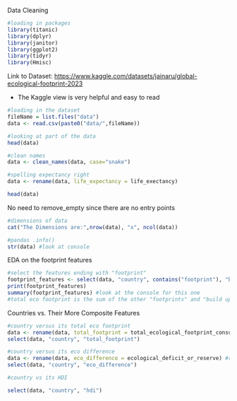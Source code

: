 Data Cleaning

```r

#loading in packages
library(titanic)
library(dplyr)
library(janitor)
library(ggplot2)
library(tidyr)
library(Hmisc)
```

Link to Dataset: <https://www.kaggle.com/datasets/jainaru/global-ecological-footprint-2023>

-   The Kaggle view is very helpful and easy to read

```r

#loading in the dataset
fileName = list.files("data")
data <- read.csv(paste0("data/",fileName))

#looking at part of the data
head(data)
```

```r

#clean names
data <- clean_names(data, case="snake")

#spelling expectancy right
data <- rename(data, life_expectancy = life_exectancy)

head(data)
```

No need to remove_empty since there are no entry points

```r

#dimensions of data
cat("The Dimensions are:",nrow(data), "x", ncol(data))
```

```r

#pandas .info()
str(data) #look at console
```

EDA on the footprint features

```r

#select the features ending with "footprint"
footprint_features <- select(data, "country", contains("footprint"), "built_up_land")
print(footprint_features)
summary(footprint_features) #look at the console for this one
#total eco footprint is the sum of the other "footprints" and "build up land"
```

Countries vs. Their More Composite Features

```r
#country versus its total eco footprint
data <- rename(data, total_footprint = total_ecological_footprint_consumption)
select(data, "country", "total_footprint")
```

```r

#country versus its eco difference
data <- rename(data, eco_difference = ecological_deficit_or_reserve) #rename ecological deficit or reserve to something easier
select(data, "country", "eco_difference")
```

```r

#country vs its HDI

select(data, "country", "hdi")
```
